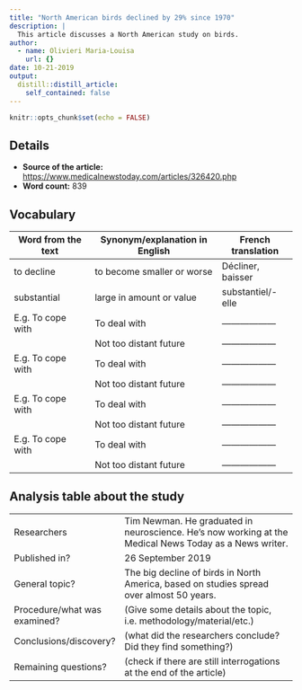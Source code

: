 ```yaml
---
title: "North American birds declined by 29% since 1970"
description: |
  This article discusses a North American study on birds.
author: 
  - name: Olivieri Maria-Louisa
    url: {}
date: 10-21-2019
output:
  distill::distill_article:
    self_contained: false
---
```


```r
knitr::opts_chunk$set(echo = FALSE)
```

## Details

* **Source of the article:** 
<https://www.medicalnewstoday.com/articles/326420.php>
* **Word count:** 839 

## Vocabulary

| Word from the text  | Synonym/explanation in English | French translation |
| ------------------- | ------------------------------ | ------------------ |
| to decline          | to become smaller or worse     | Décliner, baisser  |
| substantial         | large in amount or value       | substantiel/-elle  |
| E.g. To cope with   | To deal with                   | ------------------ |
|                     | Not too distant future         | ------------------ |
| E.g. To cope with   | To deal with                   | ------------------ |
|                     | Not too distant future         | ------------------ |
| E.g. To cope with   | To deal with                   | ------------------ |
|                     | Not too distant future         | ------------------ |
| E.g. To cope with   | To deal with                   | ------------------ |
|                     | Not too distant future         | ------------------ |


## Analysis table about the study

|                              |                                                                     |
| ---------------------------- | ------------------------------------------------------------------- |
| Researchers                  | Tim Newman. He graduated in neuroscience. He's now working at the Medical News Today as a News writer.                  |
| Published in?                | 26 September 2019                                                       |
| General topic?               |  The big decline of birds in North America, based on studies spread over almost 50 years.                      |
| Procedure/what was examined? | (Give some details about the topic, i.e. methodology/material/etc.) |
| Conclusions/discovery?       |  (what did the researchers conclude? Did they find something?)      |
| Remaining questions?         | (check if there are still interrogations at the end of the article) |


